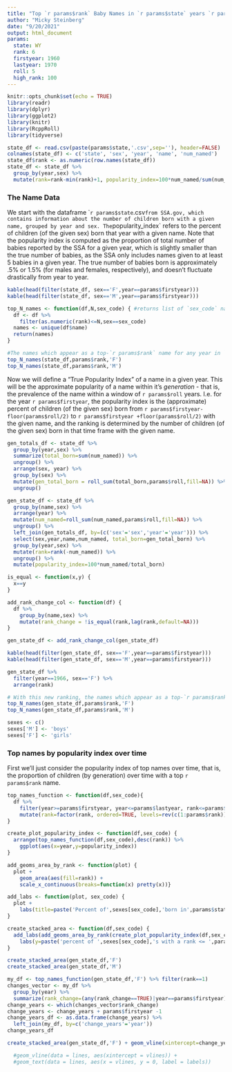 ```yaml
---
title: "Top `r params$rank` Baby Names in `r params$state` years `r params$firstyear`-`r params$lastyear`"
author: "Micky Steinberg"
date: "9/20/2021"
output: html_document
params: 
  state: WY
  rank: 6
  firstyear: 1960
  lastyear: 1970
  roll: 5
  high_rank: 100
---
```


```r
knitr::opts_chunk$set(echo = TRUE)
library(readr)
library(dplyr)
library(ggplot2)
library(knitr)
library(RcppRoll)
library(tidyverse)

state_df <- read.csv(paste(params$state,'.csv',sep=''), header=FALSE)
colnames(state_df) <- c('state', 'sex', 'year', 'name', 'num_named')
state_df$rank <- as.numeric(row.names(state_df))
state_df <- state_df %>%
  group_by(year,sex) %>%
  mutate(rank=rank-min(rank)+1, popularity_index=100*num_named/sum(num_named))
```

### The Name Data
We start with the dataframe ``r params$state`.csv` from SSA.gov, which contains information about the number of children born with a given name, grouped by year and sex. The `popularity_index` refers to the percent of children (of the given sex) born that year with a given name. Note that the popularity index is computed as the proportion of total number of babies reported by the SSA for a given year, which is slightly smaller than the true number of babies, as the SSA only includes names given to at least 5 babies in a given year. The true number of babies born is approximately .5% or 1.5% (for males and females, respectively), and doesn't fluctuate drastically from year to year.

```r
kable(head(filter(state_df, sex=='F',year==params$firstyear)))
kable(head(filter(state_df, sex=='M',year==params$firstyear)))
```

```r
top_N_names <- function(df,N,sex_code) { #returns list of `sex_code` names which are top N at some point
  df <- df %>%
    filter(as.numeric(rank)<=N,sex==sex_code)
  names <- unique(df$name)
  return(names)
}
```

```r
#The names which appear as a top-`r params$rank` name for any year in `r params$firstyear`-`r params$lastyear` are:
top_N_names(state_df,params$rank,'F')
top_N_names(state_df,params$rank,'M')
```

Now we will define a "True Popularity Index" of a name in a given year. This will be the approximate popularity of a name within it's *generation* - that is, the prevalence of the name within a window of `r params$roll` years. I.e. for the year `r params$firstyear`, the popularity index is the (approximate) percent of children (of the given sex) born from `r params$firstyear-floor(params$roll/2)` to `r params$firstyear +floor(params$roll/2)` with the given name, and the ranking is determined by the number of children (of the given sex) born in that time frame with the given name.

```r
gen_totals_df <- state_df %>%
  group_by(year,sex) %>%
  summarize(total_born=sum(num_named)) %>%
  ungroup() %>%
  arrange(sex, year) %>%
  group_by(sex) %>%
  mutate(gen_total_born = roll_sum(total_born,params$roll,fill=NA)) %>%
  ungroup()

gen_state_df <- state_df %>%
  group_by(name,sex) %>%
  arrange(year) %>%
  mutate(num_named=roll_sum(num_named,params$roll,fill=NA)) %>%
  ungroup() %>%
  left_join(gen_totals_df, by=(c('sex'='sex','year'='year'))) %>%
  select(sex,year,name,num_named, total_born=gen_total_born) %>%
  group_by(year,sex) %>%
  mutate(rank=rank(-num_named)) %>% 
  ungroup() %>%
  mutate(popularity_index=100*num_named/total_born)
```

```r
is_equal <- function(x,y) {
  x==y
}

add_rank_change_col <- function(df) {
  df %>%
    group_by(name,sex) %>%
    mutate(rank_change = !is_equal(rank,lag(rank,default=NA)))
}

gen_state_df <- add_rank_change_col(gen_state_df)
```



```r
kable(head(filter(gen_state_df, sex=='F',year==params$firstyear)))
kable(head(filter(gen_state_df, sex=='M',year==params$firstyear)))
```


```r
gen_state_df %>%
  filter(year==1966, sex=='F') %>%
  arrange(rank)

```



```r
# With this new ranking, the names which appear as a top-`r params$rank` name for any year in `r params$firstyear`-`r params$lastyear` are:
top_N_names(gen_state_df,params$rank,'F')
top_N_names(gen_state_df,params$rank,'M')
```


```r
sexes <- c()
sexes['M'] <- 'boys'
sexes['F'] <- 'girls'

```



### Top names by popularity index over time

First we'll just consider the popularity index of top names over time, that is, the proportion of children (by generation) over time with a top `r params$rank` name.
```r
top_names_function <- function(df,sex_code){
  df %>%
    filter(year>=params$firstyear, year<=params$lastyear, rank<=params$rank, sex==sex_code) %>%
    mutate(rank=factor(rank, ordered=TRUE, levels=rev(c(1:params$rank))))
}

create_plot_popularity_index <- function(df,sex_code) {
  arrange(top_names_function(df,sex_code),desc(rank)) %>%
    ggplot(aes(x=year,y=popularity_index))
}

add_geoms_area_by_rank <- function(plot) {
  plot + 
    geom_area(aes(fill=rank)) +
    scale_x_continuous(breaks=function(x) pretty(x))}

add_labs <- function(plot, sex_code) {
  plot +
    labs(title=paste('Percent of',sexes[sex_code],'born in',params$state,'given top',params$rank,'name',params$firstyear,'-',params$lastyear))
}

create_stacked_area <- function(df,sex_code) {
  add_labs(add_geoms_area_by_rank(create_plot_popularity_index(df,sex_code)),sex_code) +
    labs(y=paste('percent of ',sexes[sex_code],'s with a rank <= ',params$rank,' name',sep=''))
}

```



```r
create_stacked_area(gen_state_df,'F')
create_stacked_area(gen_state_df,'M')
```




```r
my_df <- top_names_function(gen_state_df,'F') %>% filter(rank==1)
changes_vector <- my_df %>%
  group_by(year) %>%
  summarize(rank_change=(any(rank_change==TRUE)|year==params$firstyear))
change_years <- which(changes_vector$rank_change)
change_years <- change_years + params$firstyear -1
change_years_df <- as.data.frame(change_years) %>%
  left_join(my_df, by=c('change_years'='year'))
change_years_df
```

```r
create_stacked_area(gen_state_df,'F') + geom_vline(xintercept=change_years) 

  #geom_vline(data = lines, aes(xintercept = vlines)) +
  #geom_text(data = lines, aes(x = vlines, y = 0, label = labels))
```







